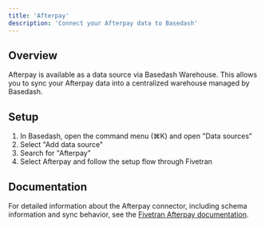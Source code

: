 ```yaml
---
title: 'Afterpay'
description: 'Connect your Afterpay data to Basedash'
---
```


## Overview

Afterpay is available as a data source via Basedash Warehouse. This allows you to sync your Afterpay data into a centralized warehouse managed by Basedash.

## Setup

1. In Basedash, open the command menu (⌘K) and open "Data sources"
2. Select "Add data source"
3. Search for "Afterpay"
4. Select Afterpay and follow the setup flow through Fivetran

## Documentation

For detailed information about the Afterpay connector, including schema information and sync behavior, see the [Fivetran Afterpay documentation](https://fivetran.com/docs/connectors/applications/afterpay).
